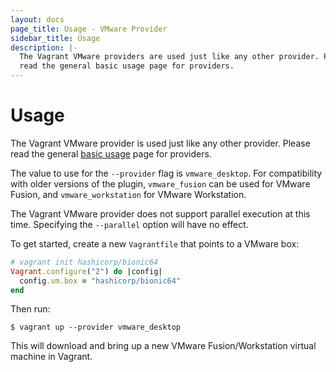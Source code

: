 ```yaml
---
layout: docs
page_title: Usage - VMware Provider
sidebar_title: Usage
description: |-
  The Vagrant VMware providers are used just like any other provider. Please
  read the general basic usage page for providers.
---
```


# Usage

The Vagrant VMware provider is used just like any other provider. Please
read the general [basic usage](/docs/providers/basic_usage) page for
providers.

The value to use for the `--provider` flag is `vmware_desktop`. For compatibility
with older versions of the plugin, `vmware_fusion` can be used for VMware
Fusion, and `vmware_workstation` for VMware Workstation.

The Vagrant VMware provider does not support parallel execution at this time.
Specifying the `--parallel` option will have no effect.

To get started, create a new `Vagrantfile` that points to a VMware box:

```ruby
# vagrant init hashicorp/bionic64
Vagrant.configure("2") do |config|
  config.vm.box = "hashicorp/bionic64"
end
```

Then run:

```shell
$ vagrant up --provider vmware_desktop
```

This will download and bring up a new VMware Fusion/Workstation virtual machine
in Vagrant.
